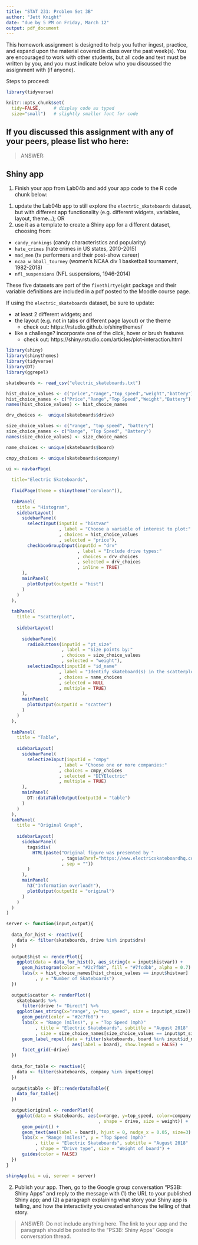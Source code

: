 ```yaml
---
title: "STAT 231: Problem Set 3B"
author: "Jett Knight"
date: "due by 5 PM on Friday, March 12"
output: pdf_document
---
```


This homework assignment is designed to help you futher ingest, practice, and expand upon the material covered in class over the past week(s).  You are encouraged to work with other students, but all code and text must be written by you, and you must indicate below who you discussed the assignment with (if anyone).  

Steps to proceed:

\begin{enumerate}
\item In RStudio, go to File > Open Project, navigate to the folder with the course-content repo, select the course-content project (course-content.Rproj), and click "Open" 
\item Pull the course-content repo (e.g. using the blue-ish down arrow in the Git tab in upper right window)
\item Copy ps3B.Rmd from the course repo to your repo (see page 6 of the GitHub Classroom Guide for Stat231 if needed)
\item Close the course-content repo project in RStudio
\item Open YOUR repo project in RStudio
\item In the ps3B.Rmd file in YOUR repo, replace "YOUR NAME HERE" with your name
\item Add in your responses, committing and pushing to YOUR repo in appropriate places along the way
\item Run "Knit PDF" 
\item Upload the pdf to Gradescope.  Don't forget to select which of your pages are associated with each problem.  \textit{You will not get credit for work on unassigned pages (e.g., if you only selected the first page but your solution spans two pages, you would lose points for any part on the second page that the grader can't see).} 
\end{enumerate}

```r
library(tidyverse)

knitr::opts_chunk$set(
  tidy=FALSE,     # display code as typed
  size="small")   # slightly smaller font for code
```


\newpage 
## If you discussed this assignment with any of your peers, please list who here:

> ANSWER:

\newpage
## Shiny app

1. Finish your app from Lab04b and add your app code to the R code chunk below:

(1) update the Lab04b app to still explore the `electric_skateboards` dataset, but with different app functionality (e.g. different widgets, variables, layout, theme...); OR
(2) use it as a template to create a Shiny app for a different dataset, choosing from:

* `candy_rankings` (candy characteristics and popularity)
* `hate_crimes` (hate crimes in US states, 2010-2015)
* `mad_men` (tv performers and their post-show career)
* `ncaa_w_bball_tourney` (women's NCAA div 1 basketball tournament, 1982-2018)
* `nfl_suspensions` (NFL suspensions, 1946-2014)

These five datasets are part of the `fivethirtyeight` package and their variable definitions are included in a pdf posted to the Moodle course page.

If using the `electric_skateboards` dataset, be sure to update:

* at least 2 different widgets; and
* the layout (e.g. not in tabs or different page layout) or the theme
     + check out:  https://rstudio.github.io/shinythemes/
* like a challenge?  incorporate one of the click, hover or brush features
     + check out: https://shiny.rstudio.com/articles/plot-interaction.html

      
```r
library(shiny)
library(shinythemes)
library(tidyverse)
library(DT)
library(ggrepel)

skateboards <- read_csv("electric_skateboards.txt")

hist_choice_values <- c("price","range","top_speed","weight","battery")
hist_choice_names <- c("Price","Range","Top Speed","Weight","Battery")
names(hist_choice_values) <- hist_choice_names

drv_choices <-  unique(skateboards$drive)

size_choice_values <- c("range", "top_speed", "battery")
size_choice_names <- c("Range", "Top Speed", "Battery")
names(size_choice_values) <- size_choice_names

name_choices <- unique(skateboards$board)

cmpy_choices <- unique(skateboards$company)

ui <- navbarPage(
  
  title="Electric Skateboards",
  
  fluidPage(theme = shinytheme("cerulean")),
  
  tabPanel(
    title = "Histogram",
    sidebarLayout(
      sidebarPanel(
        selectInput(inputId = "histvar"
                    , label = "Choose a variable of interest to plot:"
                    , choices = hist_choice_values
                    , selected = "price"),
        checkboxGroupInput(inputId = "drv"
                           , label = "Include drive types:"
                           , choices = drv_choices
                           , selected = drv_choices
                           , inline = TRUE)
      ),
      mainPanel(
        plotOutput(outputId = "hist")
      )
    )
  ),
  
  tabPanel(
    title = "Scatterplot",
    
    sidebarLayout(
      
      sidebarPanel(
        radioButtons(inputId = "pt_size"
                     , label = "Size points by:"
                     , choices = size_choice_values
                     , selected = "weight"),
        selectizeInput(inputId = "id_name"
                    , label = "Identify skateboard(s) in the scatterplot:"
                    , choices = name_choices
                    , selected = NULL
                    , multiple = TRUE)
      ),
      mainPanel(
        plotOutput(outputId = "scatter")
      )
    )
  ),
  
  tabPanel(
    title = "Table",
    
    sidebarLayout(
      sidebarPanel(
        selectizeInput(inputId = "cmpy"
                    , label = "Choose one or more companies:"
                    , choices = cmpy_choices
                    , selected = "DIYElectric"
                    , multiple = TRUE)
      ),
      mainPanel(
        DT::dataTableOutput(outputId = "table")
      )
    )
  ),
  tabPanel(
    title = "Original Graph",
    
    sidebarLayout(
      sidebarPanel(
        tags$div(
          HTML(paste("Original figure was presented by "
                     , tags$a(href="https://www.electricskateboardhq.com/boards-comparison/", "HQ Skateboard")
                     , sep = ""))
        )
      ),
      mainPanel(
        h3("Information overload!"),
        plotOutput(outputId = "original")
      )
    )
  )
)

server <- function(input,output){
  
  data_for_hist <- reactive({
    data <- filter(skateboards, drive %in% input$drv)
  })
  
  output$hist <- renderPlot({
    ggplot(data = data_for_hist(), aes_string(x = input$histvar)) +
      geom_histogram(color = "#2c7fb8", fill = "#7fcdbb", alpha = 0.7) +
      labs(x = hist_choice_names[hist_choice_values == input$histvar]
           , y = "Number of Skateboards")
  })
  
  output$scatter <- renderPlot({
    skateboards %>%
      filter(drive != "Direct") %>%
    ggplot(aes_string(x="range", y="top_speed", size = input$pt_size)) +
      geom_point(color = "#2c7fb8") +
      labs(x = "Range (miles)", y = "Top Speed (mph)"
           , title = "Electric Skateboards", subtitle = "August 2018"
           , size = size_choice_names[size_choice_values == input$pt_size]) +
      geom_label_repel(data = filter(skateboards, board %in% input$id_name)
                       , aes(label = board), show.legend = FALSE) +
      facet_grid(~drive) 
  })
  
  data_for_table <- reactive({
    data <- filter(skateboards, company %in% input$cmpy)
  })
  
  output$table <- DT::renderDataTable({ 
    data_for_table()
  })
  
  output$original <- renderPlot({
    ggplot(data = skateboards, aes(x=range, y=top_speed, color=company
                                   , shape = drive, size = weight)) +
      geom_point() +
      geom_text(aes(label = board), hjust = 0, nudge_x = 0.05, size=3) +
      labs(x = "Range (miles)", y = "Top Speed (mph)"
           , title = "Electric Skateboards", subtitle = "August 2018"
           , shape = "Drive type", size = "Weight of board") +
      guides(color = FALSE)
  })
}

shinyApp(ui = ui, server = server)
```

      
\newpage

2. Publish your app.  Then, go to the Google group conversation "PS3B: Shiny Apps" and reply to the message with (1) the URL to your published Shiny app; and (2) a paragraph explaining what story your Shiny app is telling, and how the interactivity you created enhances the telling of that story.

> ANSWER: Do not include anything here.  The link to your app and the paragraph should be posted to the "PS3B: Shiny Apps" Google conversation thread.